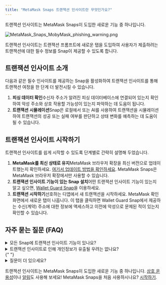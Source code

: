 ```yaml
---
title: "MetaMask Snaps 트랜잭션 인사이트란 무엇인가요?"
---
```


트랜잭션 인사이트는 MetaMask Snaps이 도입한 새로운 기능 중 하나입니다.

<div class="center-container">
  <div class="img-small">
    <img
      src={
        require("../../../../../img/metamask-snaps/what-are-security-snaps/MetaMask_Snaps_MobyMask_phishing_warning.png")
          .default
      }
      alt="MetaMask_Snaps_MobyMask_phishing_warning.png"
    />
  </div>
</div>

트랜잭션 인사이트는 트랜잭션 프롬프트에 새로운 탭을 도입하여 사용자가 제출하려는 트랜잭션에 대한 필수 정보를 Snap이 제공할 수 있도록 합니다.

## 트랜잭션 인사이트 소개

다음과 같은 필수 인사이트를 제공하는 Snap을 활성화하여 트랜잭션 인사이트를 통해 트랜잭션 여정을 한 단계 더 발전시킬 수 있습니다.

1. **피싱 데이터 확인**수신자 주소가 알려진 피싱 데이터베이스에 연결되어 있는지 확인하여 악성 주소와 상호 작용할 가능성이 있는지 파악하는 데 도움이 됩니다.
2. **트랜잭션 시뮬레이션**Snap은 로컬에서 또는 AI를 사용하여 트랜잭션을 시뮬레이션하여 트랜잭션의 성공 또는 실패 여부를 판단하고 상태 변화를 예측하는 데 도움이 될 수 있습니다.

## 트랜잭션 인사이트 시작하기

트랜잭션 인사이트를 쉽게 시작할 수 있도록 단계별로 간략히 설명해 두었습니다.

1. **MetaMask를 최신 상태로 유지**MetaMask 브라우저 확장을 최신 버전으로 업데이트했는지 확인하세요. [여기서 업데이트 방법을 확인하세요](/managing-my-wallet/using-metamask/how-to-update-the-version-of-metamask). MetaMask Snaps은 MetaMask 브라우저 확장에서만 사용할 수 있습니다.
2. **트랜잭션 인사이트 기능이 있는 Snap 설치**어떤 트랜잭션 인사이트 기능이 있는지 알고 싶으면, [Wallet Guard Snap](https://snaps.metamask.io/snap/npm/wallet-guard-snap?utm_source=metamaskSupport&utm_medium=knowledge-base&utm_campaign=2023_Sep_snaps-launch_content_txinsights)을 이용하세요.
3. **트랜잭션 시작하기**선호하는 디앱에서 새 트랜잭션을 시작하세요. MetaMask 확인 화면에서 새로운 탭이 나옵니다. 이 탭을 클릭하면 Wallet Guard Snap에서 제공하는 수신(계약) 주소에 대한 정보에 액세스하고 이전에 악성으로 문제된 적이 있는지 확인할 수 있습니다.

## 자주 묻는 질문 (FAQ)

<details>
<summary>모든 Snap에 트랜잭션 인사이트 기능이 있나요?</summary>

<div>

모든 Snap이 트랜잭션 인사이트 기능을 제공하지는 않습니다. 개별 Snap 설명에서 트랜잭션 인사이트 기능이 포함되어 있는지 확인하세요. Snap을 설치할 때 요청하는 권한을 보고 트랜잭션 인사이트를 제공하는 지 여부를 확인할 수도 있습니다.

<div class="center-container">
  <div class="img-medium">
    <img
      src={
        require("../../../../../img/metamask-snaps/what-are-security-snaps/MetaMask_Snaps_transaction_insights_permission.png")
          .default
      }
      alt="트랜잭션 인사이트 가져오기 및 표시"
    />
  </div>
</div>

</div>
</details>

<details>
  <summary>트랜잭션 인사이트로 인해 개인정보가 유출될 우려는 없나요?</summary>
  <div>
    {" "}
    Snap 유형과 설치 시 부여한 권한에 따라 접근할 수 있는 정보가 다릅니다. 타사에서
    개발한 Snap과 공유하는 모든 사용자 데이터는 Snap 개발자가 직접 수집하며, MetaMask는
    이 데이터에 액세스할 수 없습니다. 신뢰할 수 있는 개발자의 Snap만 설치하고, 설치하기
    전에 항상 해당 Snap의 개인정보 처리방침과 이용약관을 확인하세요.{" "}
  </div>
</details>{" "}

<details>
  <summary>질문이 더 있으세요?</summary>
  <div>
    {" "}
    [MetaMask Snaps FAQ 페이지](/metamask-snaps/metamask-snaps-faq)를 읽어보세요.{" "}
  </div>
</details>

트랜잭션 인사이트는 MetaMask Snaps이 도입한 새로운 기능 중 하나입니다. [상호 운용성](/metamask-snaps/what-are-interoperability-snaps)이나 [알림](/metamask-snaps/what-are-communication-snaps)도 사용해 보세요! MetaMask Snaps을 처음 사용하시나요? [시작하기](/metamask-snaps/getting-started-with-metamask-snaps).
